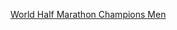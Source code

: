 {{navbox
|name  = 世界半程马拉松男子冠军
|title = [[世界半程馬拉松錦標賽|世界半程馬拉松男子冠军]]
|state = {{{state|autocollapse}}}
|listclass = hlist
|list1 = 
* 1992：{{flagicon|KEN}} {{tsl|en|Benson Masya||Benson Masya}}
* 1993：{{flagicon|BEL}} {{tsl|en|Vincent Rousseau||Vincent Rousseau}}
* 1994：{{flagicon|MAR}} {{tsl|en|Khalid Skah||Khalid Skah}}
* 1995：{{flagicon|KEN}} {{tsl|en|Moses Tanui||Moses Tanui}}
* 1996：{{flagicon|ITA}} [[斯特凡诺·巴尔迪尼]]
* 1997：{{flagicon|KEN}} {{tsl|en|Shem Kororia||Shem Kororia}}
* 1998：{{flagicon|KEN}} {{tsl|en|Paul Koech||Paul Koech}}
* 1999：{{flagicon|KEN}} {{tsl|en|Paul Tergat||Paul Tergat}}
* 2000：{{flagicon|KEN}} {{tsl|en|Paul Tergat||Paul Tergat}}
* 2001：{{flagicon|ETH}} [[海勒·格布雷西拉西耶]]
* 2002：{{flagicon|KEN}} {{tsl|en|Paul Malakwen Kosgei||Paul Malakwen Kosgei}}
* 2003：{{flagicon|KEN}} {{tsl|en|Martin Lel||Martin Lel}}
* 2004：{{flagicon|KEN}} {{tsl|en|Paul Kirui||Paul Kirui}}
* 2005：{{flagicon|TAN}} {{tsl|en|Fabiano Joseph Naasi||Fabiano Joseph Naasi}}
* 2006*：{{flagicon|ERI}} {{tsl|en|Zersenay Tadese||Zersenay Tadese}}
* 2007*：{{flagicon|ERI}} {{tsl|en|Zersenay Tadese||Zersenay Tadese}}
* 2008：{{flagicon|ERI}} {{tsl|en|Zersenay Tadese||Zersenay Tadese}}
* 2009：{{flagicon|ERI}} {{tsl|en|Zersenay Tadese||Zersenay Tadese}}
* 2010：{{flagicon|KEN}} {{tsl|en|Wilson Kiprop||Wilson Kiprop}}
* 2012：{{flagicon|ERI}} {{tsl|en|Zersenay Tadese||Zersenay Tadese}}
* 2014：{{flagicon|KEN}} [[杰弗里·基普桑]]
* 2016：{{flagicon|KEN}} [[杰弗里·基普桑]]
* 2018：{{flagicon|KEN}} [[杰弗里·基普桑]]
|below = <nowiki>*</nowiki> ''2006年和2007年為舉辦[[世界半程馬拉松錦標賽|世界路跑錦標賽]]''
}}<noinclude>
{{collapsible option}}
[[Category:馬拉松冠軍導航模板|World Half Marathon Champions Men]]
</noinclude>